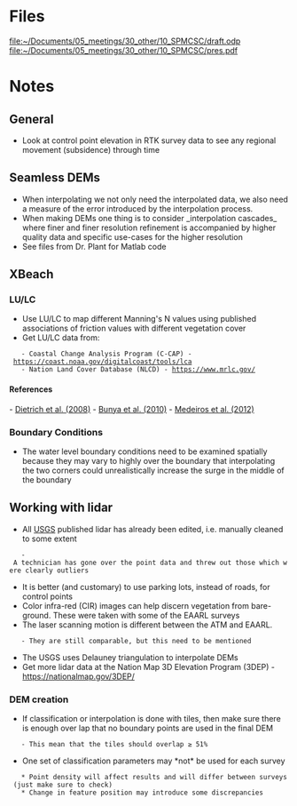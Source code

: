 = Files =
[[file:~/Documents/05_meetings/30_other/10_SPMCSC/draft.odp]]
[[file:~/Documents/05_meetings/30_other/10_SPMCSC/pres.pdf]]

= Notes =
== General ==
* Look at control point elevation in RTK survey data to see any regional movement (subsidence) through time

== Seamless DEMs ==
* When interpolating we not only need the interpolated data, we also need a measure of the error introduced by the interpolation process.
* When making DEMs one thing is to consider _interpolation cascades_ where finer and finer resolution refinement is accompanied by higher quality data and specific use-cases for the higher resolution
* See files from Dr. Plant for Matlab code

== XBeach ==
=== LU/LC ===
* Use LU/LC to map different Manning's N values using published associations of friction values with different vegetation cover
* Get LU/LC data from:
	- Coastal Change Analysis Program (C-CAP) - https://coast.noaa.gov/digitalcoast/tools/lca
	- Nation Land Cover Database (NLCD) - https://www.mrlc.gov/
==== References ====
- [[Dietrich et al. (2008)]]
- [[Bunya et al. (2010)]]
- [[Medeiros et al. (2012)]]

=== Boundary Conditions ===
* The water level boundary conditions need to be examined spatially because they may vary to highly over the boundary that interpolating the two corners could unrealistically increase the surge in the middle of the boundary 

== Working with lidar ==
* All [[USGS]] published lidar has already been edited, i.e. manually cleaned to some extent
	- A technician has gone over the point data and threw out those which were clearly outliers
* It is better (and customary) to use parking lots, instead of roads, for control points
* Color infra-red (CIR) images can help discern vegetation from bare-ground. These were taken with some of the EAARL surveys
* The laser scanning motion is different between the ATM and EAARL.
	- They are still comparable, but this need to be mentioned
* The USGS uses Delauney triangulation to interpolate DEMs
* Get more lidar data at the Nation Map 3D Elevation Program (3DEP) - https://nationalmap.gov/3DEP/

=== DEM creation ===
* If classification or interpolation is done with tiles, then make sure there is enough over lap that no boundary points are used in the final DEM
	- This mean that the tiles should overlap ≥ 51%
* One set of classification parameters may *not* be used for each survey
	* Point density will affect results and will differ between surveys (just make sure to check)
	* Change in feature position may introduce some discrepancies 
